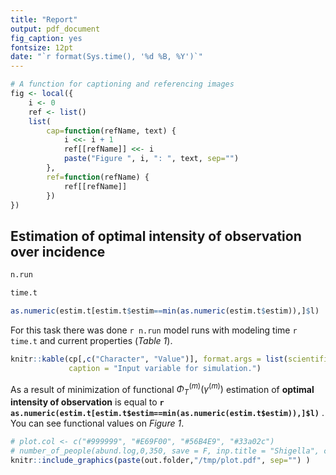 ```yaml
---
title: "Report"
output: pdf_document
fig_caption: yes
fontsize: 12pt
date: "`r format(Sys.time(), '%d %B, %Y')`"
---
```



```r
# A function for captioning and referencing images
fig <- local({
    i <- 0
    ref <- list()
    list(
        cap=function(refName, text) {
            i <<- i + 1
            ref[[refName]] <<- i
            paste("Figure ", i, ": ", text, sep="")
        },
        ref=function(refName) {
            ref[[refName]]
        })
})
```

##  Estimation of optimal intensity of observation over	incidence

```r
n.run
```

```r
time.t
```

```r
as.numeric(estim.t[estim.t$estim==min(as.numeric(estim.t$estim)),]$l)
```

For this task there was done `r n.run` model runs with modeling time `r time.t` and current properties (*Table 1*).

```r
knitr::kable(cp[,c("Character", "Value")], format.args = list(scientific=T), 
             caption = "Input variable for simulation.")
```

As a result of minimization of functional $\Phi^{(m)}_T(\gamma^{(m)})$ estimation of 
**optimal intensity of observation** is equal to **`r as.numeric(estim.t[estim.t$estim==min(as.numeric(estim.t$estim)),]$l)`** . 
You can see functional values on *Figure 1*.

```r
# plot.col <- c("#999999", "#E69F00", "#56B4E9", "#33a02c")
# number_of_people(abund.log,0,350, save = F, inp.title = "Shigella", col.pal = plot.col)
knitr::include_graphics(paste(out.folder,"/tmp/plot.pdf", sep="") ) 
```
